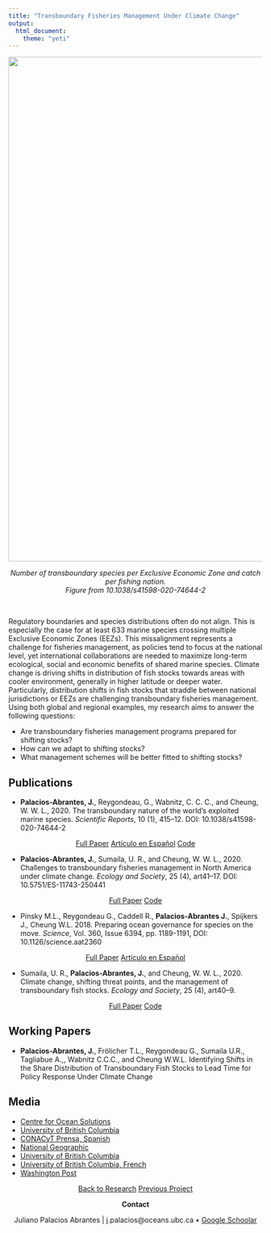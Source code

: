 ```yaml
---
title: "Transboundary Fisheries Management Under Climate Change"
output:
  html_document:
    theme: "yeti"
---
```


<!-- Global site tag (gtag.js) - Google Analytics -->
<script async src="https://www.googletagmanager.com/gtag/js?id=UA-105699898-4"></script>
<script>
  window.dataLayer = window.dataLayer || [];
  function gtag(){dataLayer.push(arguments);}
  gtag('js', new Date());

  gtag('config', 'UA-105699898-4');
</script>

</center>

<center>

<img src="../Images/Projects/Transboundary.png" width="1000px">

*Number of transboundary species per Exclusive Economic Zone and catch per fishing nation.*  
*Figure from 10.1038/s41598-020-74644-2*

</center>

<br>

Regulatory boundaries and species distributions often do not align. This is especially the case for at least 633 marine species crossing multiple Exclusive Economic Zones (EEZs). This  missalignment represents a challenge for fisheries management, as policies tend to focus at the national level, yet international collaborations are needed to maximize long-term ecological, social and economic benefits of shared marine species. Climate change is driving shifts in distribution of fish stocks towards areas with cooler environment, generally in higher latitude or deeper water. Particularly, distribution shifts in fish stocks that straddle between national jurisdictions or EEZs are challenging transboundary fisheries management. Using both global and regional examples, my research aims to answer the following questions: 

- Are transboundary fisheries management programs prepared for shifting stocks?
- How can we adapt to shifting stocks?
- What management schemes will be better fitted to shifting stocks?

## Publications

- **Palacios-Abrantes, J.**, Reygondeau, G., Wabnitz, C. C. C., and Cheung, W. W. L., 2020. The transboundary nature of the world’s exploited marine species. *Scientific Reports*, 10 (1), 415–12. DOI: 10.1038/s41598-020-74644-2

<center>
<!-- Original article -->
<a span class="label label-primary" href= "https://www.nature.com/articles/s41598-020-74644-2" target="_blank">Full Paper</span></a>
<!-- Español -->
<a span class="label label-success" href= "https://www.julianopalacios.com/Translations/Fish_for_visa/Fish_for_visa_Esp.html" target="_blank">Artículo en Español</span></a>
<!-- Github -->
<a span class="label label-warning" href= "https://github.com/jepa/FishForVisa" target="_blank"> Code </span></a>

</center>

- **Palacios-Abrantes, J.**, Sumaila, U. R., and Cheung, W. W. L., 2020. Challenges to transboundary fisheries management in North America under climate change. *Ecology and Society*, 25 (4), art41–17. DOI: 10.5751/ES-11743-250441

<center>
<!-- Original article -->
<a span class="label label-primary" href= "https://www.ecologyandsociety.org/vol25/iss4/art41/" target="_blank">Full Paper</span></a>
<!-- Press -->
<!-- <a span class="label label-info" href= "" target="_blank">OceanCanada Stories</span></a> -->
<!-- Github -->
<a span class="label label-warning" href= "https://github.com/jepa/OC_Transboundary" target="_blank"> Code </span></a>

</center>

- Pinsky M.L., Reygondeau G., Caddell R., **Palacios-Abrantes J.**, Spijkers J., Cheung W.L. 2018. Preparing ocean governance for species on the move. *Science*, Vol. 360, Issue 6394, pp. 1189-1191, DOI: 10.1126/science.aat2360

<center>

<a span class="label label-primary" href= "https://www.julianopalacios.com/Original_Articles/Pinsky_etal_2018.pdf" target="_blank">Full Paper</span></a>
<a span class="label label-success" href= "https://www.julianopalacios.com/Translations/Border_Crossing/Border_Crossing_Esp.html" target="_blank">Artículo en Español</span></a>

</center>

- Sumaila, U. R., **Palacios-Abrantes, J.**, and Cheung, W. W. L., 2020. Climate change, shifting threat points, and the management of transboundary fish stocks. *Ecology and Society*, 25 (4), art40–9.

<center>
<!-- Original article -->
<a span class="label label-primary" href= "https://www.ecologyandsociety.org/vol25/iss4/art40/" target="_blank">Full Paper</span></a>
<!-- Press -->
<!-- <a span class="label label-info" href= "" target="_blank">OceanCanada Stories</span></a> -->
<!-- Github -->
<a span class="label label-warning" href= "https://github.com/jepa/OC_Transboundary" target="_blank"> Code </span></a>

</center>


## Working Papers

- **Palacios-Abrantes, J.**, Frölicher T.L., Reygondeau G., Sumaila U.R., Tagliabue A.,, Wabnitz C.C.C.,  and Cheung W.W.L. Identifying Shifts in the Share Distribution of Transboundary Fish Stocks to Lead Time for Policy Response Under Climate Change

## Media

- [Centre for Ocean Solutions](https://oceansolutions.stanford.edu/stories-events/no-visas-fish-new-study-emphasizes-importance-cooperative-fisheries-management)
- [University of British Columbia](https://oceans.ubc.ca/2020/10/21/transboundary/)
- [CONACyT Prensa, Spanish](http://www.conacytprensa.mx/index.php/ciencia/ambiente/24771-cambio-climatico-pesquerias-mundo){target="_blank"}
- [National Geographic](https://news.nationalgeographic.com/2018/06/climate-change-drives-fish-wars-science-environment/){target="_blank"}
- [University of British Columbia](https://science.ubc.ca/news/climate-change-has-fish-migrating-faster-regulations-can-keep){target="_blank"}
- [University of British Columbia, French](http://pinsky.marine.rutgers.edu/wp-content/uploads/2018/06/Science-Policy-Forum_FINAL_FRENCH.pdf){target="_blank"}
- [Washington Post](https://www.washingtonpost.com/news/speaking-of-science/wp/2018/06/14/climate-change-is-moving-fish-around-faster-than-laws-can-handle-study-says/?noredirect=on&utm_term=.ef8d0372e603){target="_blank"}

<center>

<a class="btn btn-default" href="https://www.julianopalacios.com/Research.html">Back to Research</a>
<a class="btn btn-default" href="https://www.julianopalacios.com/Projects/Metamares.html">Previous Project</a>

**Contact**

Juliano Palacios Abrantes | j.palacios@oceans.ubc.ca • [Google Schoolar](https://scholar.google.ca/citations?user=EZpBcjcAAAAJ&hl=en){target="_blank"}

<div id="google_translate_element"></div><script type="text/javascript">
function googleTranslateElementInit() {
  new google.translate.TranslateElement({pageLanguage: 'en', includedLanguages: 'es,pt'}, 'google_translate_element');
}
</script><script type="text/javascript" src="//translate.google.com/translate_a/element.js?cb=googleTranslateElementInit"></script>

